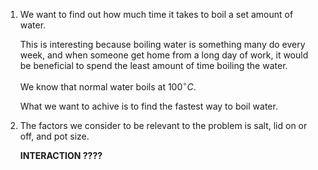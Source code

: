 1.
  We want to find out how much time it takes to boil a set amount of water.
  
  This is interesting because boiling water is something many do every week, and when someone get home from a long day of work, it would be beneficial to spend the least amount of time boiling the water.
  
  We know that normal water boils at $100^{\circ}C$.
  
  What we want to achive is to find the fastest way to boil water.

2.
  The factors we consider to be relevant to the problem is salt, lid on or off, and pot size.
  
  __INTERACTION ????__

